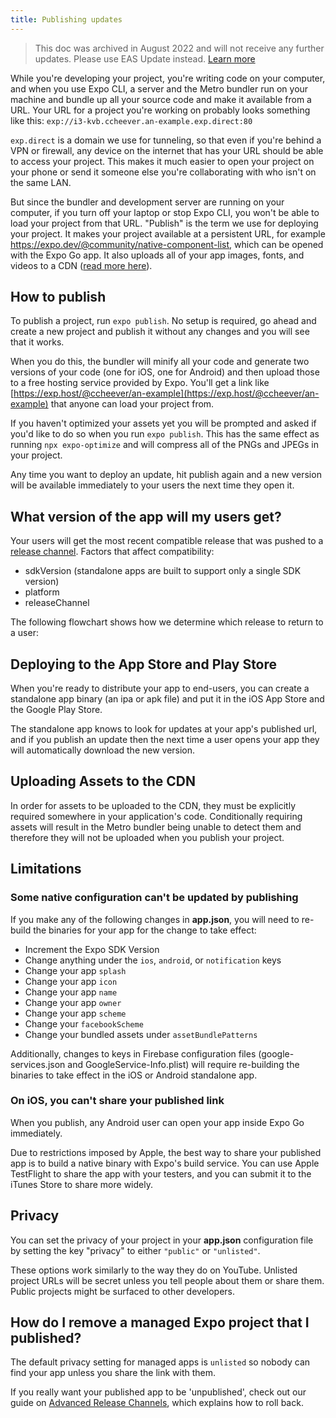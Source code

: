 ```yaml
---
title: Publishing updates
---
```



> This doc was archived in August 2022 and will not receive any further updates. Please use EAS Update instead. [Learn more](/eas-update/introduction)

While you're developing your project, you're writing code on your
computer, and when you use Expo CLI, a server and the Metro bundler run on your machine and bundle up all your source code and make
it available from a URL. Your URL for a project you're working on
probably looks something like this:
`exp://i3-kvb.ccheever.an-example.exp.direct:80`

`exp.direct` is a domain we use for tunneling, so that even if you're
behind a VPN or firewall, any device on the internet that has your URL
should be able to access your project. This makes it much easier to open
your project on your phone or send it someone else you're collaborating
with who isn't on the same LAN.

But since the bundler and development server are running on your computer, if you
turn off your laptop or stop Expo CLI, you won't be able to load your
project from that URL. "Publish" is the term we use for deploying your
project. It makes your project available at a persistent URL, for
example https://expo.dev/@community/native-component-list, which can be
opened with the Expo Go app. It also uploads all of your app images,
fonts, and videos to a CDN ([read more
here](/faq/#how-do-i-share-my-expo-project-can-i-submit-it-to-the-app-stores)).

## How to publish

To publish a project, run `expo publish`. No setup is required, go ahead and create a new project
and publish it without any changes and you will see that it works.

When you do this, the bundler will minify all your code and generate
two versions of your code (one for iOS, one for Android) and then upload
those to a free hosting service provided by Expo. You'll get a link like [https://exp.host/@ccheever/an-example](https://exp.host/@ccheever/an-example)
that anyone can load your project from.

If you haven't optimized your assets yet you will be prompted and asked
if you'd like to do so when you run `expo publish`. This has the same effect
as running `npx expo-optimize` and will compress all of the PNGs and JPEGs in your project.

Any time you want to deploy an update, hit publish again and a new
version will be available immediately to your users the next time they
open it.

## What version of the app will my users get?

Your users will get the most recent compatible release that was pushed to a [release channel](./release-channels). Factors that affect compatibility:

- sdkVersion (standalone apps are built to support only a single SDK version)
- platform
- releaseChannel

The following flowchart shows how we determine which release to return to a user:

<ContentSpotlight
  alt="Serving Flowchart"
  src="/static/images/release-channels-flowchart.png"
  className="max-w-[600px]"
/>

## Deploying to the App Store and Play Store

When you're ready to distribute your app to end-users, you can create a
standalone app binary (an ipa or apk file) and put it in the iOS App
Store and the Google Play Store.

The standalone app knows to look for updates at your app's published
url, and if you publish an update then the next time a user opens your
app they will automatically download the new version.

## Uploading Assets to the CDN

In order for assets to be uploaded to the CDN, they must be explicitly required somewhere in your application's code. Conditionally requiring assets will result in the Metro bundler being unable to detect them and therefore they will not be uploaded when you publish your project.

## Limitations

### Some native configuration can't be updated by publishing

If you make any of the following changes in **app.json**, you will need to
re-build the binaries for your app for the change to take effect:

- Increment the Expo SDK Version
- Change anything under the `ios`, `android`, or `notification` keys
- Change your app `splash`
- Change your app `icon`
- Change your app `name`
- Change your app `owner`
- Change your app `scheme`
- Change your `facebookScheme`
- Change your bundled assets under `assetBundlePatterns`

Additionally, changes to keys in Firebase configuration files (google-services.json and GoogleService-Info.plist) will require re-building the binaries to take effect in the iOS or Android standalone app.

### On iOS, you can't share your published link

When you publish, any Android user can open your app inside Expo Go immediately.

Due to restrictions imposed by Apple, the best way to share your published app is
to build a native binary with Expo's build service. You can use Apple TestFlight to
share the app with your testers, and you can submit it to the iTunes Store to share
more widely.

## Privacy

You can set the privacy of your project in your **app.json** configuration
file by setting the key "privacy" to either `"public"` or `"unlisted"`.

These options work similarly to the way they do on YouTube. Unlisted
project URLs will be secret unless you tell people about them or share
them. Public projects might be surfaced to other developers.

## How do I remove a managed Expo project that I published?

The default privacy setting for managed apps is `unlisted` so nobody can find your app unless you share the link with them.

If you really want your published app to be 'unpublished', check out our guide on [Advanced Release Channels](./advanced-release-channels), which explains how to roll back.
